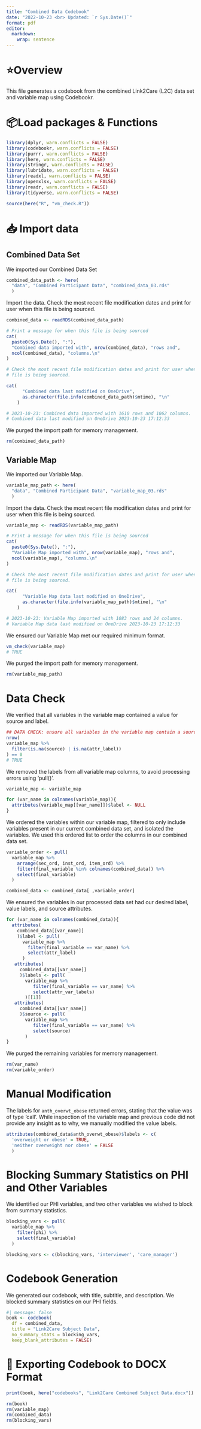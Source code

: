 ```yaml
---
title: "Combined Data Codebook"
date: "2022-10-23 <br> Updated: `r Sys.Date()`"
format: pdf
editor: 
  markdown: 
    wrap: sentence
---
```


# ⭐️Overview

This file generates a codebook from the combined Link2Care (L2C) data set and variable map using Codebookr.

# 📦Load packages & Functions

```r
library(dplyr, warn.conflicts = FALSE)
library(codebookr, warn.conflicts = FALSE)
library(purrr, warn.conflicts = FALSE)
library(here, warn.conflicts = FALSE)
library(stringr, warn.conflicts = FALSE)
library(lubridate, warn.conflicts = FALSE)
library(readxl, warn.conflicts = FALSE)
library(openxlsx, warn.conflicts = FALSE)
library(readr, warn.conflicts = FALSE)
library(tidyverse, warn.conflicts = FALSE)
```

```r
source(here("R", "vm_check.R"))
```

# 📥 Import data

## Combined Data Set

We imported our Combined Data Set

```r
combined_data_path <- here(
  "data", "Combined Participant Data", "combined_data_03.rds"
  )
```

Import the data.
Check the most recent file modification dates and print for user when this file is being sourced.

```r
combined_data <- readRDS(combined_data_path)

# Print a message for when this file is being sourced
cat(
  paste0(Sys.Date(), ":"),
  "Combined data imported with", nrow(combined_data), "rows and", 
  ncol(combined_data), "columns.\n"
)

# Check the most recent file modification dates and print for user when this
# file is being sourced.

cat(
      "Combined data last modified on OneDrive", 
      as.character(file.info(combined_data_path)$mtime), "\n"
    )

# 2023-10-23: Combined data imported with 1610 rows and 1062 columns.
# Combined data last modified on OneDrive 2023-10-23 17:12:33 
```

We purged the import path for memory management.

```r
rm(combined_data_path)
```

## Variable Map

We imported our Variable Map.

```r
variable_map_path <- here(
  "data", "Combined Participant Data", "variable_map_03.rds"
  )
```

Import the data.
Check the most recent file modification dates and print for user when this file is being sourced.

```r
variable_map <- readRDS(variable_map_path)

# Print a message for when this file is being sourced
cat(
  paste0(Sys.Date(), ":"),
  "Variable Map imported with", nrow(variable_map), "rows and", 
  ncol(variable_map), "columns.\n"
)

# Check the most recent file modification dates and print for user when this
# file is being sourced.

cat(
      "Variable Map data last modified on OneDrive", 
      as.character(file.info(variable_map_path)$mtime), "\n"
    )

# 2023-10-23: Variable Map imported with 1083 rows and 24 columns.
# Variable Map data last modified on OneDrive 2023-10-23 17:12:33 
```

We ensured our Variable Map met our required minimum format.

```r
vm_check(variable_map)
# TRUE
```

We purged the import path for memory management.

```r
rm(variable_map_path)
```

# Data Check

We verified that all variables in the variable map contained a value for source and label.

```r
## DATA CHECK: ensure all variables in the variable map contain a source and label
nrow(
variable_map %>%
  filter(is.na(source) | is.na(attr_label))
) == 0
# TRUE
```

We removed the labels from all variable map columns, to avoid processing errors using 'pull()'.

```r
variable_map <- variable_map

for (var_name in colnames(variable_map)){
  attributes(variable_map[[var_name]])$label <- NULL
}
```

We ordered the variables within our variable map, filtered to only include variables present in our current combined data set, and isolated the variables. We used this ordered list to order the columns in our combined data set.

```r
variable_order <- pull(
  variable_map %>%
    arrange(sec_ord, inst_ord, item_ord) %>%
    filter(final_variable %in% colnames(combined_data)) %>%
    select(final_variable)
  )

combined_data <- combined_data[ ,variable_order]
```

We ensured the variables in our processed data set had our desired label, value labels, and source attributes.

```r
for (var_name in colnames(combined_data)){
  attributes(
    combined_data[[var_name]]
    )$label <- pull(
      variable_map %>%
        filter(final_variable == var_name) %>%
        select(attr_label)
      )
   attributes(
     combined_data[[var_name]]
     )$labels <- pull(
       variable_map %>%
          filter(final_variable == var_name) %>% 
          select(attr_var_labels)
       )[[1]] 
   attributes(
     combined_data[[var_name]]
     )$source <- pull(
       variable_map %>%
          filter(final_variable == var_name) %>%
          select(source)
       )
}
```

We purged the remaining variables for memory management.

```r
rm(var_name)
rm(variable_order)
```

# Manual Modification

The labels for `anth_overwt_obese` returned errors, stating that the value was of type 'call'. While inspection of the variable map and previous code did not provide any insight as to why, we manually modified the value labels.

```r
attributes(combined_data$anth_overwt_obese)$labels <- c(
  'overweight or obese' = TRUE, 
  'neither overweight nor obese' = FALSE
  )
```


# Blocking Summary Statistics on PHI and Other Variables

We identified our PHI variables, and two other variables we wished to block from summary statistics.

```r
blocking_vars <- pull(
  variable_map %>%
    filter(phi) %>%
    select(final_variable)
  )

blocking_vars <- c(blocking_vars, 'interviewer', 'care_manager')
```

# Codebook Generation

We generated our codebook, with title, subtitle, and description. We blocked summary statistics on our PHI fields.

```r
#| message: false
book <- codebook(
  df = combined_data,
  title = "Link2Care Subject Data",
  no_summary_stats = blocking_vars,
  keep_blank_attributes = FALSE)
```

# 💾 Exporting Codebook to DOCX Format

```r
print(book, here("codebooks", "Link2Care Combined Subject Data.docx"))
```


```r
rm(book)
rm(variable_map)
rm(combined_data)
rm(blocking_vars)
```

